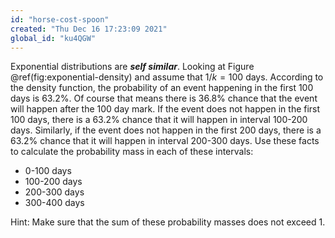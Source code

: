 ```yaml
---
id: "horse-cost-spoon"
created: "Thu Dec 16 17:23:09 2021"
global_id: "ku4QGW"
---
```


Exponential distributions are ***self similar***. Looking at Figure \@ref(fig:exponential-density) and assume that $1/k = 100$ days. According to the density function, the probability of an event happening in the first 100 days is 63.2%. Of course that means there is 36.8% chance that the event will happen after the 100 day mark. If the event does not happen in the first 100 days, there is a 63.2% chance that it will happen in interval 100-200 days. Similarly, if the event does not happen in the first 200 days, there is a 63.2% chance that it will happen in interval 200-300 days. Use these facts to calculate the probability mass in each of these intervals:

- 0-100 days
- 100-200 days
- 200-300 days
- 300-400 days

Hint: Make sure that the sum of these probability masses does not exceed 1.
